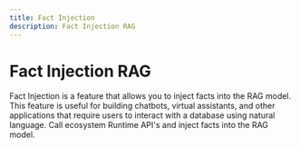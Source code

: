 ```yaml
---
title: Fact Injection
description: Fact Injection RAG
---
```


# Fact Injection RAG

Fact Injection is a feature that allows you to inject facts into the RAG model. This feature is useful for building chatbots, virtual assistants, and other applications that require users to interact with a database using natural language. Call ecosystem Runtime API's and inject facts into the RAG model.
